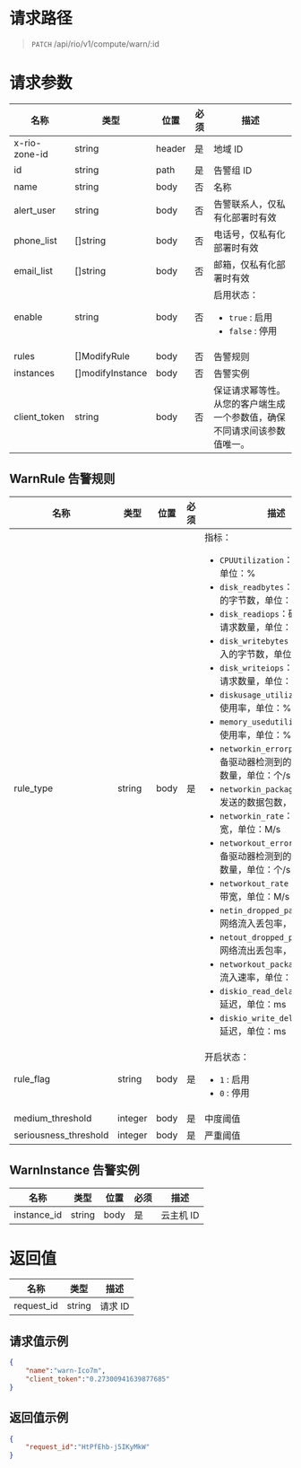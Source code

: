<style>.topic-content-wrap .topic-detail table thead th { word-break: keep-all; }</style>


# 请求路径
> `PATCH` /api/rio/v1/compute/warn/:id

# 请求参数
名称 | 类型 | 位置 | 必须 | 描述 
----- | ----- | ----- | ----- | ----- 
x-rio-zone-id   | string         | header| 是 | 地域 ID
id              | string         | path | 是 | 告警组 ID
name            | string         | body | 否 | 名称
alert_user      | string         | body | 否 | 告警联系人，仅私有化部署时有效
phone_list      | []string       | body | 否 | 电话号，仅私有化部署时有效
email_list      | []string       | body | 否 | 邮箱，仅私有化部署时有效
enable          | string         | body | 否 | 启用状态：<ul><li>`true` : 启用</li><li>`false` : 停用</li></ul> 
rules           | []ModifyRule   | body | 否 | 告警规则
instances       | []modifyInstance | body | 否 | 告警实例
client_token    | string         | body | 否 | 保证请求幂等性。从您的客户端生成一个参数值，确保不同请求间该参数值唯一。

## WarnRule 告警规则
名称 | 类型 | 位置 | 必须 | 描述 
----- | ----- | ----- | ----- | ----- 
rule_type               | string  | body | 是 | 指标：<ul><li>`CPUUtilization`：CPU使用率，单位：%</li><li>`disk_readbytes`：磁盘每秒读取的字节数，单位：MB/s</li><li>`disk_readiops`：磁盘每秒的读请求数量，单位：次/s</li><li>`disk_writebytes`：磁盘每秒写入的字节数，单位：MB/s</li><li>`disk_writeiops`：磁盘每秒的写请求数量，单位：次/s</li><li>`diskusage_utilization`：磁盘使用率，单位：%</li><li>`memory_usedutilization`：内存使用率，单位：%</li><li>`networkin_errorpackages`：设备驱动器检测到的发送错误包的数量，单位：个/s</li><li>`networkin_packages`：网卡每秒发送的数据包数，单位：个/s</li><li>`networkin_rate`：网卡的上行带宽，单位：M/s</li><li>`networkout_errorpackages`：设备驱动器检测到的接受错误包的数量，单位：个/s</li><li>`networkout_rate`：网卡的下行带宽，单位：M/s</li><li>`netin_dropped_packet_rate`：网络流入丢包率，单位：个/s</li><li>`netout_dropped_packet_rate`：网络流出丢包率，单位：个/s</li><li>`networkout_packages`：网络包流入速率，单位：个/s</li><li>`diskio_read_delay`：磁盘IO读延迟，单位：ms</li><li>`diskio_write_delay`：磁盘IO写延迟，单位：ms</li></ul>
rule_flag               | string  | body | 是 | 开启状态：<ul><li>`1` : 启用</li><li>`0` : 停用</li></ul> 
medium_threshold        | integer | body | 是 | 中度阈值
seriousness_threshold   | integer | body | 是 | 严重阈值

## WarnInstance 告警实例
名称 | 类型 | 位置 | 必须 | 描述 
----- | ----- | ----- | ----- | ----- 
instance_id | string | body | 是 | 云主机 ID

# 返回值
名称 | 类型 |  描述
----- | ----- | -----
request_id	| string  | 请求 ID

## 请求值示例
```json
{
    "name":"warn-Ico7m",
    "client_token":"0.27300941639877685"
}
```

## 返回值示例
```json
{
    "request_id":"HtPfEhb-j5IKyMkW"
}
```